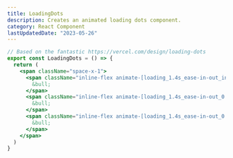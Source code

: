 ```yaml
---
title: LoadingDots
description: Creates an animated loading dots component.
category: React Component
lastUpdatedDate: "2023-05-26"
---
```


```jsx
// Based on the fantastic https://vercel.com/design/loading-dots
export const LoadingDots = () => {
  return (
    <span className="space-x-1">
      <span className="inline-flex animate-[loading_1.4s_ease-in-out_infinite] rounded-full">
        &bull;
      </span>
      <span className="inline-flex animate-[loading_1.4s_ease-in-out_0.2s_infinite] rounded-full">
        &bull;
      </span>
      <span className="inline-flex animate-[loading_1.4s_ease-in-out_0.4s_infinite] rounded-full">
        &bull;
      </span>
    </span>
  )
}
```
